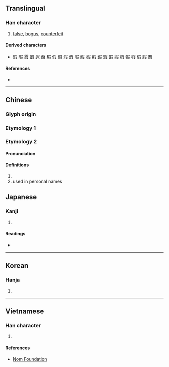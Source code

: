 {{character info/new}}
==Translingual==

===Han character===
{{Han char|rn=29|rad=又|as=07|sn=9|four=|canj=RSSE}}

# [[false]], [[bogus]], [[counterfeit]]

====Derived characters====
* [[瑕]] [[暇]] [[霞]] [[蝦]] [[遐]] [[葭]] [[豭]] [[假]] [[徦]] [[溊]] [[煆]] [[睱]] [[鰕]] [[碬]] [[赮]] [[鍜]] [[騢]] [[嘏]] [[婽]] [[椵]] [[犌]] [[猳]] [[貑]] [[腵]] [[麚]]

====References====
* {{Han ref|kx=0166.110|dkj=03165|dj=0378.050|hdz=10398.040|uh=53DA|ud=21466}}

----

==Chinese==
{{zh-forms}}

===Glyph origin===
{{Han etym}}
===Etymology 1===
{{zh-see|假|v}}
===Etymology 2===

{{zh-forms}}

====Pronunciation====
{{zh-pron
|m=xiá
|m-s=
|c=
|c-t=
|g=
|h=pfs=
|j=
|md=
|mn=
|mn-t=
|w=
|x=
|mc=y
|oc=y
|cat=pn
}}

====Definitions====
{{zh-hanzi}}

# {{surname|lang=zh}}
# used in personal names

==Japanese==

===Kanji===
{{ja-kanji|grade=|rs=又07}}

# {{defn|lang=ja|sort=又07}}

====Readings====
* {{ja-readings|on=[[か]] (ka), [[け]] (ke), [[げ]] (ge)|kun=[[かりる]] (kariru), [[かす]] (kasu)}}

----

==Korean==

===Hanja===
{{ko-hanja|hangeul=가|rv=ga|mr=ka}}

# {{defn|lang=ko|sort=又07}}

----

==Vietnamese==

===Han character===
{{vi-readings|rs=又07| hanviet = giả}}

# {{defn|lang=vi|sort=又07}}

====References====
*[http://nomfoundation.org/common/nom_details.php?codepoint=53da Nom Foundation]